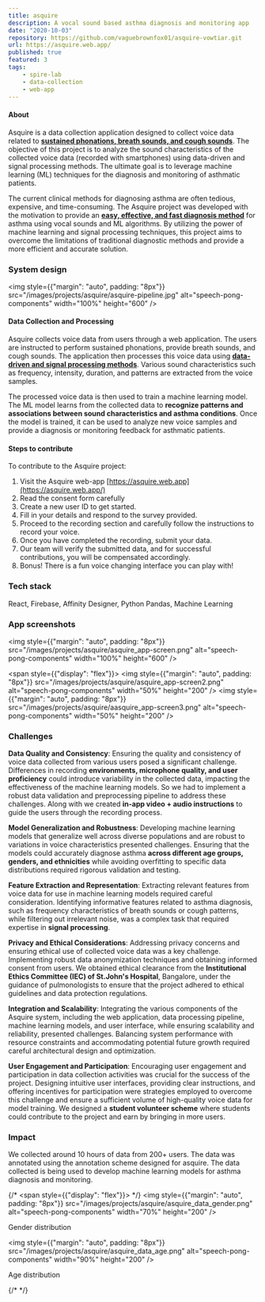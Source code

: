 ```yaml
---
title: asquire
description: A vocal sound based asthma diagnosis and monitoring app
date: "2020-10-03"
repository: https://github.com/vaguebrownfox01/asquire-vowtiar.git
url: https://asquire.web.app/
published: true
featured: 3
tags: 
    - spire-lab
    - data-collection
    - web-app
---
```


#### About

Asquire is a data collection application designed to collect voice data related
to <u>**sustained phonations, breath sounds, and cough sounds**</u>. The objective of this
project is to analyze the sound characteristics of the collected voice data
(recorded with smartphones) using data-driven and signal processing methods. The
ultimate goal is to leverage machine learning (ML) techniques for the diagnosis
and monitoring of asthmatic patients.

The current clinical methods for diagnosing asthma are often tedious, expensive,
and time-consuming. The Asquire project was developed with the motivation to
provide an <u>**easy, effective, and fast diagnosis method**</u> for asthma using vocal
sounds and ML algorithms. By utilizing the power of machine learning and signal
processing techniques, this project aims to overcome the limitations of
traditional diagnostic methods and provide a more efficient and accurate
solution.

### System design

<img style={{"margin": "auto", padding: "8px"}} src="/images/projects/asquire/asquire-pipeline.jpg" alt="speech-pong-components" width="100%" height="600" />


#### Data Collection and Processing

Asquire collects voice data from users through a web application. The users are
instructed to perform sustained phonations, provide breath sounds, and cough
sounds. The application then processes this voice data using <u>**data-driven and
signal processing methods**</u>. Various sound characteristics such as frequency,
intensity, duration, and patterns are extracted from the voice samples.

The processed voice data is then used to train a machine learning model. The ML
model learns from the collected data to **recognize patterns and associations
between sound characteristics and asthma conditions**. Once the model is trained,
it can be used to analyze new voice samples and provide a diagnosis or
monitoring feedback for asthmatic patients.

#### Steps to contribute

To contribute to the Asquire project:

1. Visit the Asquire web-app [https://asquire.web.app](https://asquire.web.app/)
2. Read the consent form carefully
3. Create a new user ID to get started.
4. Fill in your details and respond to the survey provided.
5. Proceed to the recording section and carefully follow the instructions to
   record your voice.
6. Once you have completed the recording, submit your data.
7. Our team will verify the submitted data, and for successful contributions,
   you will be compensated accordingly.
8. Bonus! There is a fun voice changing interface you can play with!

### Tech stack
React, Firebase, Affinity Designer, Python Pandas, Machine Learning

### App screenshots
<img style={{"margin": "auto", padding: "8px"}} src="/images/projects/asquire/asquire_app-screen.png" alt="speech-pong-components" width="100%" height="600" />

<span style={{"display": "flex"}}>
<img style={{"margin": "auto", padding: "8px"}} src="/images/projects/asquire/asquire_app-screen2.png" alt="speech-pong-components" width="50%" height="200" />
<img style={{"margin": "auto", padding: "8px"}} src="/images/projects/asquire/aasquire_app-screen3.png" alt="speech-pong-components" width="50%" height="200" />
</span>

### Challenges

**Data Quality and Consistency**: Ensuring the quality and consistency of voice data collected from various users posed a significant challenge. 
Differences in recording **environments, microphone quality, and user proficiency** could introduce variability in the collected data, impacting the effectiveness of the machine learning models.
So we had to implement a robust data validation and preprocessing pipeline to address these challenges. Along with we created **in-app video + audio instructions** to guide the users through the recording process.

**Model Generalization and Robustness**: Developing machine learning models that generalize well across diverse populations and are robust to variations in voice characteristics presented challenges. 
Ensuring that the models could accurately diagnose asthma **across different age groups, genders, and ethnicities** while avoiding overfitting to specific data distributions required rigorous validation and testing.

**Feature Extraction and Representation**: Extracting relevant features from voice data for use in machine learning models required careful consideration. 
Identifying informative features related to asthma diagnosis, such as frequency characteristics of breath sounds or cough patterns, while filtering out irrelevant noise, 
was a complex task that required expertise in **signal processing**.


**Privacy and Ethical Considerations**: Addressing privacy concerns and ensuring ethical use of collected voice data was a key challenge. 
Implementing robust data anonymization techniques and obtaining informed consent from users.
We obtained ethical clearance from the **Institutional Ethics Committee (IEC) of St.John's Hospital**, Bangalore, under the guidance of pulmonologists to ensure that the project adhered to ethical guidelines and data protection regulations.

**Integration and Scalability**: Integrating the various components of the Asquire system, including the web application, data processing pipeline, machine learning models, and user interface, 
while ensuring scalability and reliability, presented challenges. 
Balancing system performance with resource constraints and accommodating potential future growth required careful architectural design and optimization.

**User Engagement and Participation**: Encouraging user engagement and participation in data collection activities was crucial for the success of the project. 
Designing intuitive user interfaces, providing clear instructions, and offering incentives for participation were strategies employed to overcome this challenge 
and ensure a sufficient volume of high-quality voice data for model training. 
We designed a **student volunteer scheme** where students could contribute to the project and earn by bringing in more users.

### Impact

We collected around 10 hours of data from 200+ users. The data was annotated using the annotation scheme designed for asquire.
The data collected is being used to develop machine learning models for asthma diagnosis and monitoring.

{/* <span style={{"display": "flex"}}> */}
<img style={{"margin": "auto", padding: "8px"}} src="/images/projects/asquire/asquire_data_gender.png" alt="speech-pong-components" width="70%" height="200" />
<p style={{ "text-align": "center", margin: "auto"}} width="320"> Gender distribution </p>

<img style={{"margin": "auto", padding: "8px"}} src="/images/projects/asquire/asquire_data_age.png" alt="speech-pong-components" width="90%" height="200" />
<p style={{ "text-align": "center", margin: "auto"}} width="320"> Age distribution </p>

{/* </span> */}